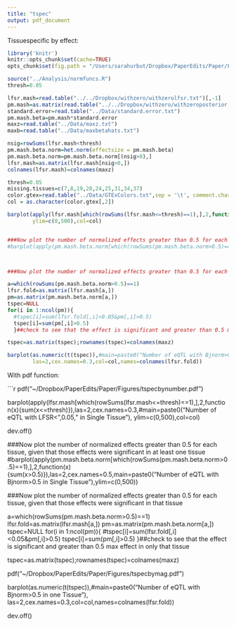 ```yaml
---
title: "tspec"
output: pdf_document
---
```


Tissuespecific by effect:
```r

library('knitr')
knitr::opts_chunk$set(cache=TRUE)
opts_chunk$set(fig.path = "/Users/sarahurbut/Dropbox/PaperEdits/Paper/Figures/") 
```

```r
source("../Analysis/normfuncs.R")
thresh=0.05

lfsr.mash=read.table("../../Dropbox/withzero/withzerolfsr.txt")[,-1]
pm.mash=as.matrix(read.table("../../Dropbox/withzero/withzeroposterior.means.txt")[,-1])
standard.error=read.table("../Data/standard.error.txt")
pm.mash.beta=pm.mash*standard.error
maxz=read.table("../Data/maxz.txt")
maxb=read.table("../Data/maxbetahats.txt")

nsig=rowSums(lfsr.mash<thresh)
pm.mash.beta.norm=het.norm(effectsize = pm.mash.beta)
pm.mash.beta.norm=pm.mash.beta.norm[(nsig>0),]
lfsr.mash=as.matrix(lfsr.mash[nsig>0,])
colnames(lfsr.mash)=colnames(maxz)

thresh=0.05
missing.tissues=c(7,8,19,20,24,25,31,34,37)
color.gtex=read.table("../Data/GTExColors.txt",sep = '\t', comment.char = '')[-missing.tissues,]
col = as.character(color.gtex[,2])

barplot(apply(lfsr.mash[which(rowSums(lfsr.mash<=thresh)==1),],2,function(x){sum(x<=thresh)}),las=2,cex.names=0.3,#main=paste0("Number of eQTL with LFSR<",0.05," in Single Tissue"),
        ylim=c(0,500),col=col)


###Now plot the number of normalized effects greater than 0.5 for each tissue, given that those effects were significant in at least one tissue
#barplot(apply(pm.mash.beta.norm[which(rowSums(pm.mash.beta.norm>0.5)==1),],2,function(x){sum(x>0.5)}),las=2,cex.names=0.5,main=paste0("Number of eQTL with Bjnorm>0.5 in Single Tissue"),ylim=c(0,500))



###Now plot the number of normalized effects greater than 0.5 for each tissue, given that those effects were significant in that tissue

a=which(rowSums(pm.mash.beta.norm>0.5)==1)
lfsr.fold=as.matrix(lfsr.mash[a,])
pm=as.matrix(pm.mash.beta.norm[a,])
tspec=NULL
for(i in 1:ncol(pm)){
  #tspec[i]=sum(lfsr.fold[,i]<0.05&pm[,i]>0.5)
  tspec[i]=sum(pm[,i]>0.5)
  }##check to see that the effect is significant and greater than 0.5 max effect in only that tissue

tspec=as.matrix(tspec);rownames(tspec)=colnames(maxz)

barplot(as.numeric(t(tspec)),#main=paste0("Number of eQTL with Bjnorm>0.5 in one Tissue"),
        las=2,cex.names=0.3,col=col,names=colnames(lfsr.fold))
```

With pdf function:

```r

pdf("~/Dropbox/PaperEdits/Paper/Figures/tspecbynumber.pdf")

barplot(apply(lfsr.mash[which(rowSums(lfsr.mash<=thresh)==1),],2,function(x){sum(x<=thresh)}),las=2,cex.names=0.3,#main=paste0("Number of eQTL with LFSR<",0.05," in Single Tissue"),
        ylim=c(0,500),col=col)

dev.off()

###Now plot the number of normalized effects greater than 0.5 for each tissue, given that those effects were significant in at least one tissue
#barplot(apply(pm.mash.beta.norm[which(rowSums(pm.mash.beta.norm>0.5)==1),],2,function(x){sum(x>0.5)}),las=2,cex.names=0.5,main=paste0("Number of eQTL with Bjnorm>0.5 in Single Tissue"),ylim=c(0,500))



###Now plot the number of normalized effects greater than 0.5 for each tissue, given that those effects were significant in that tissue

a=which(rowSums(pm.mash.beta.norm>0.5)==1)
lfsr.fold=as.matrix(lfsr.mash[a,])
pm=as.matrix(pm.mash.beta.norm[a,])
tspec=NULL
for(i in 1:ncol(pm)){
  #tspec[i]=sum(lfsr.fold[,i]<0.05&pm[,i]>0.5)
  tspec[i]=sum(pm[,i]>0.5)
  }##check to see that the effect is significant and greater than 0.5 max effect in only that tissue

tspec=as.matrix(tspec);rownames(tspec)=colnames(maxz)

pdf("~/Dropbox/PaperEdits/Paper/Figures/tspecbymag.pdf")

barplot(as.numeric(t(tspec)),#main=paste0("Number of eQTL with Bjnorm>0.5 in one Tissue"),
        las=2,cex.names=0.3,col=col,names=colnames(lfsr.fold))

dev.off()